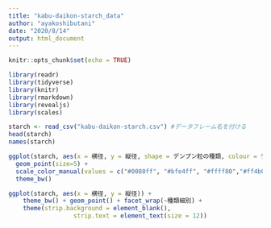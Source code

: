 ---
title: "kabu-daikon-starch_data"
author: "ayakoshibutani"
date: "2020/8/14"
output: html_document
---

```{r setup, include=FALSE}
knitr::opts_chunk$set(echo = TRUE)
```

```{r}
library(readr)
library(tidyverse)
library(knitr)
library(rmarkdown)
library(revealjs)
library(scales)
```

```{r}
starch <- read_csv("kabu-daikon-starch.csv") #データフレーム名を付ける
head(starch)
names(starch)
```


```{r}
ggplot(starch, aes(x = 横径, y = 縦径, shape = デンプン粒の種類, colour = デンプン粒の種類)) +
  geom_point(size=5) +
  scale_color_manual(values = c("#0080ff", "#bfe4ff", "#ffff80","#ff4b00", "#000000")) +
  theme_bw()
```

```{r}
ggplot(starch, aes(x = 横径, y = 縦径)) +
    theme_bw() + geom_point() + facet_wrap(~種類細別) +
    theme(strip.background = element_blank(), 
                  strip.text = element_text(size = 12))
```


